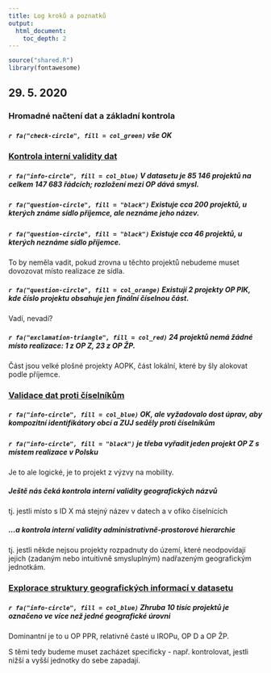 ```yaml
---
title: Log kroků a poznatků
output:
  html_document:
    toc_depth: 2
---
```


```r
source("shared.R")
library(fontawesome)
```


## 29. 5. 2020

### Hromadné načtení dat a základní kontrola

##### `r fa("check-circle", fill = col_green)` vše OK 


### [Kontrola interní validity dat](1-input-checks.html)

##### `r fa("info-circle", fill = col_blue)` V datasetu je 85 146 projektů na celkem 147 683 řádcích; rozložení mezi OP dává smysl.

##### `r fa("question-circle", fill = "black")` Existuje cca 200 projektů, u kterých známe sídlo příjemce, ale neznáme jeho název.

##### `r fa("question-circle", fill = "black")` Existuje cca 46 projektů, u kterých neznáme sídlo příjemce.

To by neměla vadit, pokud zrovna u těchto projektů nebudeme muset dovozovat místo realizace ze sídla.

##### `r fa("question-circle", fill = col_orange)` Existují 2 projekty OP PIK, kde číslo projektu obsahuje jen finální číselnou část.

Vadí, nevadí?

##### `r fa("exclamation-triangle", fill = col_red)` 24 projektů nemá žádné místo realizace: 1 z OP Z, 23 z OP ŽP.

Část jsou velké plošné projekty AOPK, část lokální, které by šly alokovat podle příjemce.

### [Validace dat proti číselníkům](1_input-checks.html)

##### `r fa("info-circle", fill = col_blue)` OK, ale vyžadovalo dost úprav, aby kompozitní identifikátory obcí a ZUJ seděly proti číselníkům

##### `r fa("info-circle", fill = "black")` je třeba vyřadit jeden projekt OP Z s místem realizace v Polsku

Je to ale logické, je to projekt z výzvy na mobility.

##### Ještě nás čeká kontrola interní validity geografických názvů

tj. jestli místo s ID X má stejný název v datech a v ofiko číselnících

##### ...a kontrola interní validity administrativně-prostorové hierarchie

tj. jestli někde nejsou projekty rozpadnuty do území, které neodpovídají jejich (zadaným nebo intuitivně smysluplným) nadřazeným geografickým jednotkám. 

### [Explorace struktury geografických informací v datasetu](3_explore.html)

##### `r fa("info-circle", fill = col_blue)` Zhruba 10 tisíc projektů je označeno ve více než jedné geografické úrovni

Dominantní je to u OP PPR, relativně časté u IROPu, OP D a OP ŽP.

S těmi tedy budeme muset zacházet specificky - např. kontrolovat, jestli nižší a vyšší jednotky do sebe zapadají.
